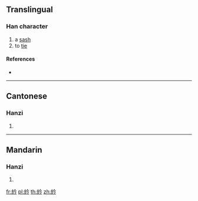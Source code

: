 {{character info/new}}
==Translingual==

===Han character===
{{Han char|rn=120|rad=糸|as=04|sn=10|four=28927|canj=VFOIN}}

# a [[sash]]
# to [[tie]]

====References====
* {{Han ref|kx=0918.100|dkj=27299|dj=1348.060|hdz=53375.070|uh=7D1F|ud=32031|bh=D357|bd=54103}}

----

==Cantonese==

===Hanzi===
{{yue-hanzi|jyut=kam1|y=kam1}}

# {{defn|lang=yue|sort=糸04}}

----

==Mandarin==

===Hanzi===
{{cmn-hanzi|pin=[[jīn]] ([[jin1]])|wg=chin<sup>1</sup>}}

# {{defn|lang=cmn|sort=糸04}}

[[fr:紟]]
[[pl:紟]]
[[th:紟]]
[[zh:紟]]